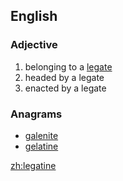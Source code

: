 ==English==

===Adjective===
{{infl|en|adjective}}
# belonging to a [[legate]]
# headed by a legate
# enacted by a legate

===Anagrams===
* [[galenite#English|galenite]]
* [[gelatine#English|gelatine]]

[[zh:legatine]]